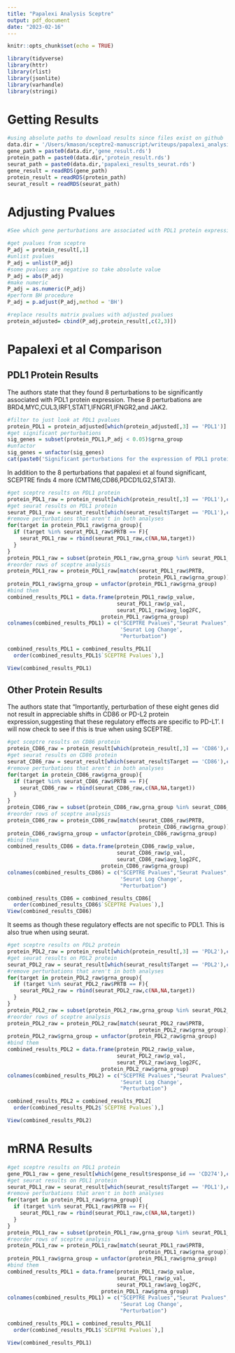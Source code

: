 ```yaml
---
title: "Papalexi Analysis Sceptre"
output: pdf_document
date: "2023-02-16"
---
```


```r
knitr::opts_chunk$set(echo = TRUE)
```

```r
library(tidyverse)
library(httr) 
library(rlist)
library(jsonlite)
library(varhandle)
library(stringi)
```

# Getting Results

```r
#using absolute paths to download results since files exist on github
data.dir = '/Users/kmason/sceptre2-manuscript/writeups/papalexi_analysis/'
gene_path = paste0(data.dir,'gene_result.rds')
protein_path = paste0(data.dir,'protein_result.rds')
seurat_path = paste0(data.dir,'papalexi_results_seurat.rds')
gene_result = readRDS(gene_path)
protein_result = readRDS(protein_path)
seurat_result = readRDS(seurat_path)
```
# Adjusting Pvalues

```r
#See which gene perturbations are associated with PDL1 protein expression

#get pvalues from sceptre
P_adj = protein_result[,1]
#unlist pvalues
P_adj = unlist(P_adj)
#some pvalues are negative so take absolute value
P_adj = abs(P_adj)
#make numeric 
P_adj = as.numeric(P_adj)
#perform BH procedure
P_adj = p.adjust(P_adj,method = 'BH')

#replace results matrix pvalues with adjusted pvalues
protein_adjusted= cbind(P_adj,protein_result[,c(2,3)])
```
# Papalexi et al Comparison

## PDL1 Protein Results

The authors state that they found 8 perturbations to be significantly associated with PDL1 protein expression. These 8 perturbations are BRD4,MYC,CUL3,IRF1,STAT1,IFNGR1,IFNGR2,and JAK2.

```r
#filter to just look at PDL1 pvalues
protein_PDL1 = protein_adjusted[which(protein_adjusted[,3] == 'PDL1')]
#get significant perturbations
sig_genes = subset(protein_PDL1,P_adj < 0.05)$grna_group
#unfactor
sig_genes = unfactor(sig_genes)
cat(paste0('Significant perturbations for the expression of PDL1 protein are:\n ',paste(sig_genes,collapse = ',')))
```

In addition to the 8 perturbations that papalexi et al found significant, SCEPTRE finds 4 more (CMTM6,CD86,PDCD1LG2,STAT3).

```r
#get sceptre results on PDL1 protein
protein_PDL1_raw = protein_result[which(protein_result[,3] == 'PDL1'),c(1,2)]
#get seurat results on PDL1 protein
seurat_PDL1_raw = seurat_result[which(seurat_result$Target == 'PDL1'),c(1,2,6)]
#remove perturbations that aren't in both analyses
for(target in protein_PDL1_raw$grna_group){
  if (target %in% seurat_PDL1_raw$PRTB == F){
    seurat_PDL1_raw = rbind(seurat_PDL1_raw,c(NA,NA,target))
  }
}
protein_PDL1_raw = subset(protein_PDL1_raw,grna_group %in% seurat_PDL1_raw$PRTB)
#reorder rows of sceptre analysis
protein_PDL1_raw = protein_PDL1_raw[match(seurat_PDL1_raw$PRTB,
                                          protein_PDL1_raw$grna_group)]
protein_PDL1_raw$grna_group = unfactor(protein_PDL1_raw$grna_group)
#bind them 
combined_results_PDL1 = data.frame(protein_PDL1_raw$p_value,
                                   seurat_PDL1_raw$p_val,
                                   seurat_PDL1_raw$avg_log2FC,
                              protein_PDL1_raw$grna_group)
colnames(combined_results_PDL1) = c("SCEPTRE Pvalues","Seurat Pvalues",
                                    'Seurat Log Change',
                                    "Perturbation")

combined_results_PDL1 = combined_results_PDL1[
  order(combined_results_PDL1$`SCEPTRE Pvalues`),]

View(combined_results_PDL1)
```

## Other Protein Results
The authors state that "Importantly, perturbation of these eight genes did not result in appreciable shifts in CD86 or PD-L2 protein expression,suggesting that these regulatory effects are specific to PD-L1'. I will now check to see if this is true when using SCEPTRE.

```r
#get sceptre results on CD86 protein
protein_CD86_raw = protein_result[which(protein_result[,3] == 'CD86'),c(1,2)]
#get seurat results on CD86 protein
seurat_CD86_raw = seurat_result[which(seurat_result$Target == 'CD86'),c(1,2,6)]
#remove perturbations that aren't in both analyses
for(target in protein_CD86_raw$grna_group){
  if (target %in% seurat_CD86_raw$PRTB == F){
    seurat_CD86_raw = rbind(seurat_CD86_raw,c(NA,NA,target))
  }
}
protein_CD86_raw = subset(protein_CD86_raw,grna_group %in% seurat_CD86_raw$PRTB)
#reorder rows of sceptre analysis
protein_CD86_raw = protein_CD86_raw[match(seurat_CD86_raw$PRTB,
                                          protein_CD86_raw$grna_group)]
protein_CD86_raw$grna_group = unfactor(protein_CD86_raw$grna_group)
#bind them 
combined_results_CD86 = data.frame(protein_CD86_raw$p_value,
                                   seurat_CD86_raw$p_val,
                                   seurat_CD86_raw$avg_log2FC,
                              protein_CD86_raw$grna_group)
colnames(combined_results_CD86) = c("SCEPTRE Pvalues","Seurat Pvalues",
                                    'Seurat Log Change',
                                    "Perturbation")

combined_results_CD86 = combined_results_CD86[
  order(combined_results_CD86$`SCEPTRE Pvalues`),]
View(combined_results_CD86)
```
It seems as though these regulatory effects are not specific to PDL1. This is also true when using seurat.

```r
#get sceptre results on PDL2 protein
protein_PDL2_raw = protein_result[which(protein_result[,3] == 'PDL2'),c(1,2)]
#get seurat results on PDL2 protein
seurat_PDL2_raw = seurat_result[which(seurat_result$Target == 'PDL2'),c(1,2,6)]
#remove perturbations that aren't in both analyses
for(target in protein_PDL2_raw$grna_group){
  if (target %in% seurat_PDL2_raw$PRTB == F){
    seurat_PDL2_raw = rbind(seurat_PDL2_raw,c(NA,NA,target))
  }
}
protein_PDL2_raw = subset(protein_PDL2_raw,grna_group %in% seurat_PDL2_raw$PRTB)
#reorder rows of sceptre analysis
protein_PDL2_raw = protein_PDL2_raw[match(seurat_PDL2_raw$PRTB,
                                          protein_PDL2_raw$grna_group)]
protein_PDL2_raw$grna_group = unfactor(protein_PDL2_raw$grna_group)
#bind them 
combined_results_PDL2 = data.frame(protein_PDL2_raw$p_value,
                                   seurat_PDL2_raw$p_val,
                                   seurat_PDL2_raw$avg_log2FC,
                              protein_PDL2_raw$grna_group)
colnames(combined_results_PDL2) = c("SCEPTRE Pvalues","Seurat Pvalues",
                                    'Seurat Log Change',
                                    "Perturbation")

combined_results_PDL2 = combined_results_PDL2[
  order(combined_results_PDL2$`SCEPTRE Pvalues`),]

View(combined_results_PDL2)
```

# mRNA Results

```r
#get sceptre results on PDL1 protein
gene_PDL1_raw = gene_result[which(gene_result$response_id == 'CD274'),c(1,2)]
#get seurat results on PDL1 protein
seurat_PDL1_raw = seurat_result[which(seurat_result$Target == 'PDL1'),c(1,2,6)]
#remove perturbations that aren't in both analyses
for(target in protein_PDL1_raw$grna_group){
  if (target %in% seurat_PDL1_raw$PRTB == F){
    seurat_PDL1_raw = rbind(seurat_PDL1_raw,c(NA,NA,target))
  }
}
protein_PDL1_raw = subset(protein_PDL1_raw,grna_group %in% seurat_PDL1_raw$PRTB)
#reorder rows of sceptre analysis
protein_PDL1_raw = protein_PDL1_raw[match(seurat_PDL1_raw$PRTB,
                                          protein_PDL1_raw$grna_group)]
protein_PDL1_raw$grna_group = unfactor(protein_PDL1_raw$grna_group)
#bind them 
combined_results_PDL1 = data.frame(protein_PDL1_raw$p_value,
                                   seurat_PDL1_raw$p_val,
                                   seurat_PDL1_raw$avg_log2FC,
                              protein_PDL1_raw$grna_group)
colnames(combined_results_PDL1) = c("SCEPTRE Pvalues","Seurat Pvalues",
                                    'Seurat Log Change',
                                    "Perturbation")

combined_results_PDL1 = combined_results_PDL1[
  order(combined_results_PDL1$`SCEPTRE Pvalues`),]

View(combined_results_PDL1)
```


